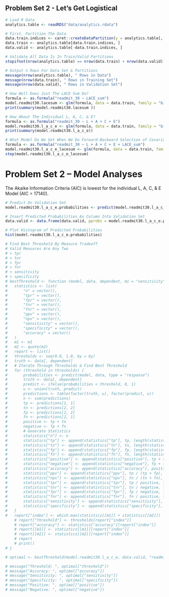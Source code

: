 ## Problem Set 2 - Let's Get Logistical

```r

# Load R Data
analytics.table <- readRDS("data/analytics.rdata")

# First, Partition The Data
data.train.indices <- caret::createDataPartition(y = analytics.table[, dependent], p = partition, list = FALSE)
data.train <- analytics.table[data.train.indices, ]
data.valid <- analytics.table[-data.train.indices, ]

# Validate All Data Is In Train/Valid Partitions
stopifnot(nrow(analytics.table) == nrow(data.train) + nrow(data.valid))

# Output n Rows For Data Set & Partitions
message(nrow(analytics.table), " Rows in Data")
message(nrow(data.train), " Rows in Training Set")
message(nrow(data.valid), " Rows in Validation Set")

# How Well Does Just The LACE Sum Do?
formula <- as.formula("readmit_30 ~ LACE_sum")
model.readmit30.lacesum <- glm(formula, data = data.train, family = "binomial")
print(summary(model.readmit30.lacesum ))

# How About The Individual L, A, C, & E?
formula <- as.formula("readmit_30 ~ L + A + C + E")
model.readmit30.l_a_c_e <- glm(formula, data = data.train, family = "binomial")
print(summary(model.readmit30.l_a_c_e))

# What Model Do We Get When We Do Forward-Backward Selection of Covariates?
formula <- as.formula("readmit_30 ~ L + A + C + E + LACE_sum")
model.readmit30.l_a_c_e_lacesum <- glm(formula, data = data.train, family = "binomial")
step(model.readmit30.l_a_c_e_lacesum)

``` 
# Problem Set 2 – Model Analyses

The Akaike Information Criteria (AIC) is lowest for the individual L, A, C, & E Model (AIC = 17140).

```r

# Predict On Validation Set
model.readmit30.l_a_c_e.probabilities <- predict(model.readmit30.l_a_c_e, data.valid, type = "response")

# Insert Predicted Probabilities As Column Into Validation Set
data.valid <- data.frame(data.valid, pprobs = model.readmit30.l_a_c_e.probabilities)

# Plot Histogram of Predicted Probabilities
hist(model.readmit30.l_a_c_e.probabilities)

# Find Best Threshold By Measure Tradeoff
# Valid Measures Are Any Two
# > tpr
# > tnr
# > fpr
# > fnr
# > sensitivity
# > specificity
# bestThreshold <- function (model, data, dependent, m1 = "sensitivity", m2 = "specificity", by = 0.05) {
# 	statistics <- list(
# 		"n" = vector(),
# 		"tpr" = vector(),
# 		"fpr" = vector(),
# 		"tnr" = vector(),
# 		"fnr" = vector(),
# 		"ppv" = vector(),
# 		"npv" = vector(),
# 		"sensitivity" = vector(),
# 		"specificity" = vector(),
# 		"accuracy" = vector()
# 	)
# 	m1 <- m1
# 	m2 <- quote(m2)
# 	report <- list()
# 	thresholds <- seq(0.0, 1.0, by = by)
# 	truth <- data[, dependent]
# 	# Iterate Through Thresholds & Find Best Threshold
# 	for (threshold in thresholds) {
# 		probabilities <- predict(model, data, type = "response")
# 		truth <- data[, dependent]
# 		predict <- ifelse(probabilities < threshold, 0, 1)
# 		u <- union(truth, predict)
# 		predictions <- table(factor(truth, u), factor(predict, u))
# 	 	n <- sum(predictions)
# 	 	tp <- predictions[1, 1]
# 	 	tn <- predictions[2, 2]
# 	 	fp <- predictions[1, 2]
# 	 	fn <- predictions[2, 1]
# 	 	positive <- tp + tn
# 	 	negative <- fp + fn
# 	 	# Generate Statistics
# 	 	statistics["n"] <- n
# 		statistics["tp"] <- append(statistics["tp"], tp, length(statistics["tp"]))
# 		statistics["tn"] <- append(statistics["tn"], tn, length(statistics["tn"]))
# 		statistics["fp"] <- append(statistics["fp"], fp, length(statistics["fp"]))
# 		statistics["fn"] <- append(statistics["fn"], fn, length(statistics["fn"]))
# 		statistics["positive"] <- append(statistics["positive"], tp + tn, length(statistics["positive"]))
# 		statistics["negative"] <- append(statistics["negative"], fp + fn, length(statistics["negative"]))
# 		statistics["accuracy"] <- append(statistics["accuracy"], positive / n, length(statistics["accuracy"]))
# 		statistics["ppv"] <- append(statistics["ppv"], tp / (tp + fp), length(statistics["ppv"]))
# 		statistics["npv"] <- append(statistics["npv"], tn / (tn + fn), length(statistics["npv"]))
# 		statistics["tpr"] <- append(statistics["tpr"], tp / positive, length(statistics["tpr"]))
# 		statistics["tnr"] <- append(statistics["tnr"], tn / negative, length(statistics["tnr"]))
# 		statistics["fpr"] <- append(statistics["fpr"], fp / negative, length(statistics["fpr"]))
# 		statistics["fnr"] <- append(statistics["fnr"], fn / positive, length(statistics["fnr"]))
# 		statistics["sensitivity"] <- append(statistics["sensitivity"], tp / positive, length(statistics["sensitivity"]))
# 		statistics["specificity"] <- append(statistics["specificity"], tn / negative, length(statistics["specificity"]))
# 	}
# 	report["index"] <- which.max(statistics[[m1]] + statistics[[m2]])
	# report["threshold"] <- thresholds[report["index"]]
	# report["accuracy"] <- statistics["accuracy"][report["index"]]
	# report[[m1]] <- statistics[[m1]][report["index"]]
	# report[[m2]] <- statistics[[m2]][report["index"]]
	# report
	# print()
# }

# optimal <- bestThreshold(model.readmit30.l_a_c_e, data.valid, "readmit_30")

# message("Threshold: ", optimal["threshold"])
# message("Accuracy: ", optimal["accuracy"])
# message("Sensitivity: ", optimal["sensitivity"])
# message("Specificity: ", optimal["specificity"])
# message("Positive: ", optimal["positive"])
# message("Negative: ", optimal["negative"])

```